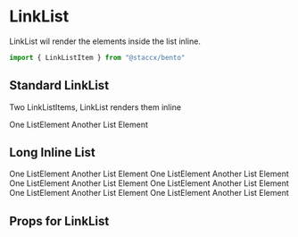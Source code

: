 
<Meta title="Components|Lists/LinkList" component={LinkListItem}/>

# LinkList
LinkList wil render the elements inside the list inline.

```javascript
import { LinkListItem } from "@staccx/bento"
```

## Standard LinkList
Two LinkListItems, LinkList renders them inline

<Preview>
  <Story name="Standard">
       <List>
          <LinkListItem to={"/"}>One ListElement</LinkListItem>
          <LinkListItem to={"/"}>Another List Element</LinkListItem>
        </List>
  </Story>
</Preview>

## Long Inline List

<Preview>
  <Story name="Long List">
       <List>
          <LinkListItem to={"/"}>One ListElement</LinkListItem>
          <LinkListItem to={"/"}>Another List Element</LinkListItem>
          <LinkListItem to={"/"}>One ListElement</LinkListItem>
          <LinkListItem to={"/"}>Another List Element</LinkListItem>
          <LinkListItem to={"/"}>One ListElement</LinkListItem>
          <LinkListItem to={"/"}>Another List Element</LinkListItem>
          <LinkListItem to={"/"}>One ListElement</LinkListItem>
          <LinkListItem to={"/"}>Another List Element</LinkListItem>         
          <LinkListItem to={"/"}>One ListElement</LinkListItem>
          <LinkListItem to={"/"}>Another List Element</LinkListItem>
          <LinkListItem to={"/"}>One ListElement</LinkListItem>
          <LinkListItem to={"/"}>Another List Element</LinkListItem>                     
        </List>
  </Story>
</Preview>




## Props for LinkList
<Props of={LinkListItem} />
